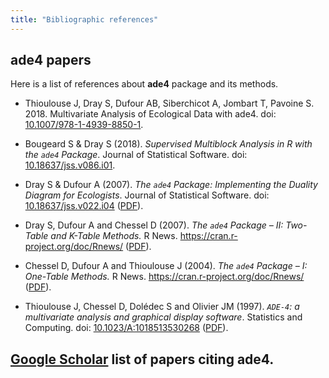 ```yaml
---
title: "Bibliographic references"
---
```


## **ade4** papers

Here is a list of references about **ade4** package and its methods.

* Thioulouse J, Dray S, Dufour AB, Siberchicot A, Jombart T, Pavoine S. 2018. Multivariate Analysis of Ecological Data with ade4. doi: [10.1007/978-1-4939-8850-1](https://doi.org/10.1007/978-1-4939-8850-1).

* Bougeard S & Dray S (2018). *Supervised Multiblock Analysis in R with the `ade4` Package*. Journal of Statistical Software. doi: [10.18637/jss.v086.i01](https://doi.org/10.18637/jss.v086.i01).

* Dray S & Dufour A (2007). *The `ade4` Package: Implementing the Duality Diagram for Ecologists*. Journal of Statistical Software. doi: [10.18637/jss.v022.i04](https://doi.org/10.18637/jss.v022.i04) ([PDF](http://pbil.univ-lyon1.fr/ade4/article/jss/jss.pdf)).

* Dray S, Dufour A and Chessel D (2007). *The `ade4` Package – II: Two-Table and K-Table Methods.* R News. [https://cran.r-project.org/doc/Rnews/](https://cran.r-project.org/doc/Rnews/) ([PDF](http://pbil.univ-lyon1.fr/ade4/article/rnews2/rnews2.pdf)).

* Chessel D, Dufour A and Thioulouse J (2004). *The `ade4` Package – I: One-Table Methods.* R News. [https://cran.r-project.org/doc/Rnews/](https://cran.r-project.org/doc/Rnews/) ([PDF](http://pbil.univ-lyon1.fr/JTHome/ref/ade4-Rnews.pdf)).

* Thioulouse J, Chessel D, Dolédec S and Olivier JM (1997). *`ADE-4`: a multivariate analysis and graphical display software*. Statistics and Computing. doi: [10.1023/A:1018513530268](https://doi.org/10.1023/A:1018513530268) ([PDF](http://pbil.univ-lyon1.fr/JTHome/ref/sc070108.pdf)).

## [Google Scholar](https://scholar.google.com/scholar?scisbd=2&q=ade4&hl=fr&as_sdt=0,5) list of papers citing **ade4**.

